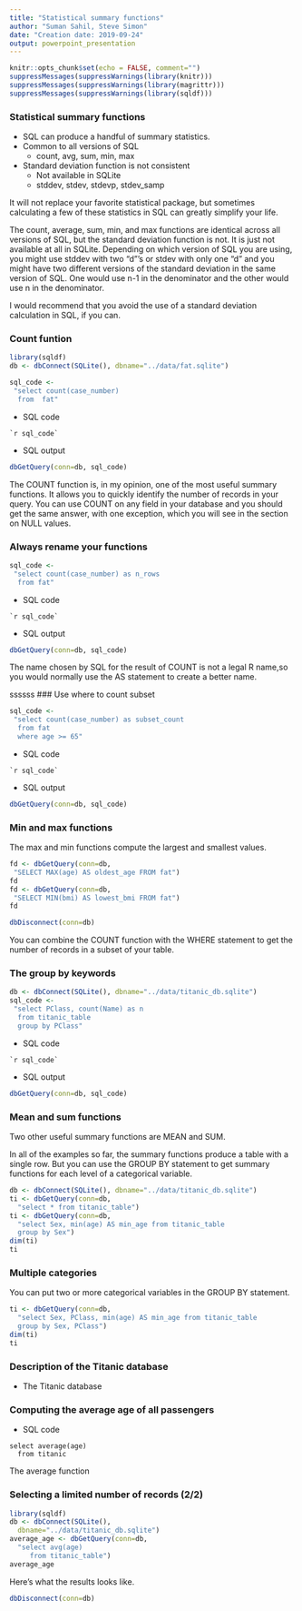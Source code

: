```yaml
---
title: "Statistical summary functions"
author: "Suman Sahil, Steve Simon"
date: "Creation date: 2019-09-24"
output: powerpoint_presentation
---
```


```r
knitr::opts_chunk$set(echo = FALSE, comment="")
suppressMessages(suppressWarnings(library(knitr)))
suppressMessages(suppressWarnings(library(magrittr)))
suppressMessages(suppressWarnings(library(sqldf)))

```

### Statistical summary functions

+ SQL can produce a handful of summary statistics.
+ Common to all versions of SQL
  + count, avg, sum, min, max
+ Standard deviation function is not consistent
  + Not available in SQLite
  + stddev, stdev, stdevp, stdev_samp
  
<div class="notes">

It will not replace your favorite statistical package, but sometimes calculating a few of these statistics in SQL can greatly simplify your life.

The count, average, sum, min, and max functions are identical across all versions of SQL, but the standard deviation function is not. It is just not available at all in SQLite. Depending on which version of SQL you are using, you might use stddev with two "d"'s or stdev with only one "d" and you might have two different versions of the standard deviation in the same version of SQL. One would use n-1 in the denominator and the other would use n in the denominator.

I would recommend that you avoid the use of a standard deviation calculation in SQL, if you can.

</div>

### Count funtion

```r
library(sqldf)
db <- dbConnect(SQLite(), dbname="../data/fat.sqlite")
```

```r
sql_code <- 
 "select count(case_number)
  from  fat"
```
+ SQL code
```
`r sql_code`
```
+ SQL output
```r
dbGetQuery(conn=db, sql_code)
```

<div class="notes">

The COUNT function is, in my opinion, one of the most useful summary functions. It allows you to quickly identify the number of records in your query. You can use COUNT on any field in your database and you should get the same answer, with one exception, which you will see in the section on NULL values.

</div>

### Always rename your functions

```r
sql_code <- 
 "select count(case_number) as n_rows
  from fat"
```
+ SQL code
```
`r sql_code`
```
+ SQL output
```r
dbGetQuery(conn=db, sql_code)
```

<div class="notes">

The name chosen by SQL for the result of COUNT is not a legal R name,so you would normally use the AS statement to create a better name.

</div>
ssssss
### Use where to count subset

```r
sql_code <- 
 "select count(case_number) as subset_count
  from fat
  where age >= 65"
```

+ SQL code
```
`r sql_code`
```
+ SQL output
```r
dbGetQuery(conn=db, sql_code)
```

### Min and max functions

The max and min functions compute the largest and smallest values.

```r
fd <- dbGetQuery(conn=db,
 "SELECT MAX(age) AS oldest_age FROM fat")
fd
fd <- dbGetQuery(conn=db,
 "SELECT MIN(bmi) AS lowest_bmi FROM fat")
fd
```


```r
dbDisconnect(conn=db)
```

<div class="notes">

You can combine the COUNT function with the WHERE statement to get the number of records in a subset of your table.

</div>

### The group by keywords

```r
db <- dbConnect(SQLite(), dbname="../data/titanic_db.sqlite")
sql_code <-
 "select PClass, count(Name) as n
  from titanic_table
  group by PClass"
```
+ SQL code
```
`r sql_code`
```
+ SQL output
```r
dbGetQuery(conn=db, sql_code)
```


### Mean and sum functions

Two other useful summary functions are MEAN and SUM.

In all of the examples so far, the summary functions produce a table with a single row. But you can use the GROUP BY statement to get summary functions for each level of a categorical variable.

```r
db <- dbConnect(SQLite(), dbname="../data/titanic_db.sqlite")
ti <- dbGetQuery(conn=db,
  "select * from titanic_table")
ti <- dbGetQuery(conn=db,
  "select Sex, min(age) AS min_age from titanic_table
  group by Sex")
dim(ti)
ti
```

### Multiple categories

You can put two or more categorical variables in the GROUP BY statement.

```r
ti <- dbGetQuery(conn=db,
  "select Sex, PClass, min(age) AS min_age from titanic_table
  group by Sex, PClass")
dim(ti)
ti
```

### Description of the Titanic database

+ The Titanic database

<div class="notes">


</div>

### Computing the average age of all passengers

+ SQL code

```
select average(age) 
  from titanic
```

<div class="notes">

The average function

</div>

### Selecting a limited number of records (2/2)

```r
library(sqldf)
db <- dbConnect(SQLite(), 
  dbname="../data/titanic_db.sqlite")
average_age <- dbGetQuery(conn=db,
  "select avg(age)
     from titanic_table")
average_age
```

<div class="notes">

Here's what the results looks like.

</div>

```r
dbDisconnect(conn=db)
```
